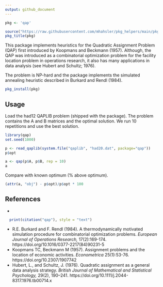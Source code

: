 ```yaml
---
output: github_document
---
```


```r
pkg <- 'qap'

source("https://raw.githubusercontent.com/mhahsler/pkg_helpers/main/pkg_helpers.R")
pkg_title(pkg)
```

This package implements heuristics for the Quadratic Assignment Problem (QAP) 
first introduced by Koopmans and Beckmann (1957).
Although, the QAP was introduced as a combinatorial optimization problem for the facility location problem in operations research, it also has many applications in data analysis (see Hubert and Schultz; 1976).

The problem is NP-hard and the package implements the simulated annealing heuristic described in Burkard and Rendl (1984).

```r
pkg_install(pkg)
```

## Usage

Load the had12 QAPLIB problem (shipped with the package). The problem contains the A and B matrices and the optimal solution. We run 10 repetitions and use the best solution.
```r
library(qap)
set.seed(1000)

p <- read_qaplib(system.file("qaplib", "had20.dat", package="qap"))
p$opt

a <- qap(p$A, p$B, rep = 10)
a
```

Compare with known optimum (% above optimum).
```r
(attr(a, "obj") - p$opt)/p$opt * 100
```

## References

* 
```r
  print(citation("qap"), style = "text")
```
* R.E. Burkard and F. Rendl (1984). A thermodynamically motivated simulation procedure for combinatorial optimization problems. _European Journal of Operations Research,_ 17(2):169-174.
  https://doi.org/10.1016/0377-2217(84)90231-5
* Koopmans TC, Beckmann M (1957). Assignment problems and the location of economic activities. _Econometrica_ 25(1):53-76.
  https://doi.org/10.2307/1907742
* Hubert, L., and Schultz, J. (1976). Quadratic assignment as a general data analysis strategy. 
  _British Journal of Mathematical and Statistical Psychology,_ 29(2), 190–241. 
  https://doi.org/10.1111/j.2044-8317.1976.tb00714.x


